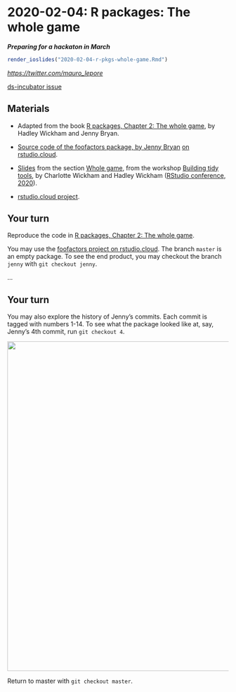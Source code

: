 # 2020-02-04: R packages: The whole game

***Preparing for a hackaton in March***

```r
render_ioslides("2020-02-04-r-pkgs-whole-game.Rmd")
```

_<https://twitter.com/mauro_lepore>_

[ds-incubator issue](https://github.com/2DegreesInvesting/ds-incubator/issues/23)



## Materials

* Adapted from the book [R packages, Chapter 2: The whole game](https://r-pkgs.org/whole-game.html), by Hadley Wickham and Jenny Bryan.

* [Source code of the foofactors package, by Jenny Bryan](https://github.com/jennybc/foofactors) [on rstudio.cloud](https://rstudio.cloud/spaces/47358/project/897065).

* [Slides](https://github.com/2DegreesInvesting/ds-incubator/blob/master/2020-02-04-r-pkgs-whole-game_slides.pdf) from the section [Whole game](https://github.com/rstudio-conf-2020/build-tidy-tools/blob/master/1-intro.pdf), from the workshop [Building tidy tools](https://github.com/rstudio-conf-2020/build-tidy-tools), by Charlotte Wickham and Hadley Wickham ([RStudio conference, 2020](https://github.com/rstudio-conf-2020)).

* [rstudio.cloud project](https://rstudio.cloud/spaces/47358/project/897065).



## Your turn

Reproduce the code in [R packages, Chapter 2: The whole game](https://r-pkgs.org/whole-game.html).

You may use the [foofactors project on rstudio.cloud](https://rstudio.cloud/spaces/47358/project/897065). The branch `master` is an empty package. To see the end product, you may checkout the branch `jenny` with `git checkout jenny`. 

...

## Your turn

You may also explore the history of Jenny's commits. Each commit is tagged with numbers 1-14. To see what the package looked like at, say, Jenny's 4th commit, run `git checkout 4`. 

<img src="https://i.imgur.com/LBpxoss.png" align="center" width = 750 />

Return to master with `git checkout master`.
